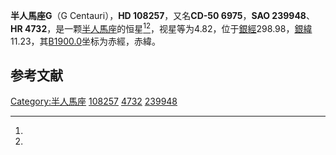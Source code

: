 {{Starbox begin
| name = HD 108257
}}
{{Starbox observe
| epoch = [[J2000.0|J2000.0]]
| constell = [[半人馬座|半人馬座]]<ref name=SIMBAD>{{cite web
 | url=http://simbad.u-strasbg.fr/simbad/sim-id?Ident=HR+4732
 | title =Pulsating variable Star
 | publisher=Centre de Données astronomiques de Strasbourg
 | work=SIMBAD
 | accessdate=2012-07-13}}</ref><ref name=DATA>{{cite web
 | url=http://vizier.u-strasbg.fr/viz-bin/VizieR-5?-out.add=.&-source=5050&-corr=PK=HR&-out.max=9999&HR=4732
 | title =VizieR Detailed Page
 | accessdate=2012-07-13}}</ref>
| 星官 = 
| ra = {{RA|12|26|31.6}}<ref name=SIMBAD /><ref name=DATA />
| dec = {{DEC|-51|27|3}}<ref name=SIMBAD /><ref name=DATA />
| appmag_v = 4.82<ref name=SIMBAD /><ref name=DATA />
}}
{{Starbox character
| class = B3Vn<ref name=SIMBAD /><ref name=DATA />
| b-v = -0.14<ref name=SIMBAD /><ref name=DATA />
| u-b = -0.64<ref name=SIMBAD /><ref name=DATA />
| r-i = -0.16<ref name=SIMBAD /><ref name=DATA />
| variable = 
}}
{{Starbox astrometry
| radial_v = -0.64
| prop_mo_ra = 5
| parallax = 
| p_error = 
}}
{{Starbox catalog
| names =CD-50 6975，[[SAO星表|SAO]] 239948，[[HD星表|HD]] 108257，[[HR星表|HR]] 4732}}
{{Starbox reference |Simbad=HR+4732}}
{{Starbox end}}

'''半人馬座G'''（G Centauri），'''HD 108257'''，又名'''CD-50 6975'''，'''SAO 239948'''、'''HR 4732'''，是一颗[[半人馬座|半人馬座]]的恒星<ref name=SIMBAD /><ref name=DATA />，视星等为4.82，位于[[銀道座標系|銀經]]298.98，[[銀道座標系|銀緯]]11.23，其[[B1900.0|B1900.0]]坐标为赤經{{RA|12|21|7.5}}，赤緯{{DEC|-50|11.23|47}}。

== 参考文献 ==
{{reflist}}

{{star-stub}}

[[Category:半人馬座|Category:半人馬座]]
[[Category:HD和HDE天體|108257]]
[[Category:HR天體|4732]]
[[Category:SAO天體|239948]]
